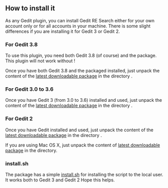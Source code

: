 == How to install it ==

As any Gedit plugin, you can install Gedit RE Search either for your own account only or for all accounts in your machine. There is some slight differences if you are installing it for Gedit 3 or Gedit 2.

=== For Gedit 3.8 ===

To use this plugin, you need both Gedit 3.8 (of course) and the {{{ gedit-plugins }}} package. This plugin will not work without {{{ gedit-plugins }}}!

Once you have both Gedit 3.8 and the {{{ gedit-plugins }}} packaged installed, just unpack the content of the [[https://bitbucket.org/brandizzi/gedit-re-search/downloads/gedit3.8-research-20131023.tar.gz|latest downloadable package]] in the directory {{{ ~/.local/share/gedit/plugins }}}.

=== For Gedit 3.0 to 3.6 ===

Once you have Gedit 3 (from 3.0 to 3.6) installed and used, just unpack the content of the [[https://bitbucket.org/brandizzi/gedit-re-search/downloads/gedit3.0-3.6-research-20140517.tar.gz|latest downloadable package]] in the directory {{{ ~/.local/share/gedit/plugins }}}.

=== For Gedit 2 ===

Once you have Gedit installed and used, just unpack the content of the [[https://bitbucket.org/brandizzi/gedit-re-search/downloads/gedit2-research-20140517.tar.gz|latest downloadable package]] in the directory {{{ ~/.gnome2/gedit/plugins }}}.

If you are using Mac OS X, just unpack the content of [[https://bitbucket.org/brandizzi/gedit-re-search/downloads/gedit2-research-20120508.tar.gz|latest downloadable package]] in the {{{ /Applications/gedit.app/Contents/Resources/share/gedit-2/plugins/ }}} directory.

=== install.sh ===

The package has a simple [[https://bitbucket.org/brandizzi/gedit-re-search/src/tip/install.sh|install.sh]] for installing the script to the local user. It works both to Gedit 3 and Gedit 2 Hope this helps.